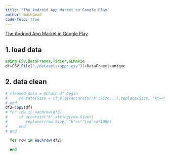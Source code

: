 ```yaml
---
title: "The Android App Market on Google Play"
author: math4mad
code-fold: true
---
```


:::{.callout-note title="introduction"}
[The Android App Market in Google Play](https://www.datacamp.com/blog/60-python-projects-for-all-levels-expertise)
:::

## 1. load data
```julia
using CSV,DataFrames,Tidier,GLMakie
df=CSV.File("./datasets/apps.csv")|>DataFrame|>unique
```
## 2. data clean
```julia
# cleaned_data = @chain df begin
#     @mutate(Size = if_else(occursin('k',Size...),replace(Size, "k"=>""), Size))
# end
df2=copy(df)
# for row in eachrow(df2)
#     if occursin("k",string(row.Size))
#        replace!(row.Size, "k"=>""|>d->d*1000)
#     end
# end

  for row in eachrow(df2)
  
  end

```



